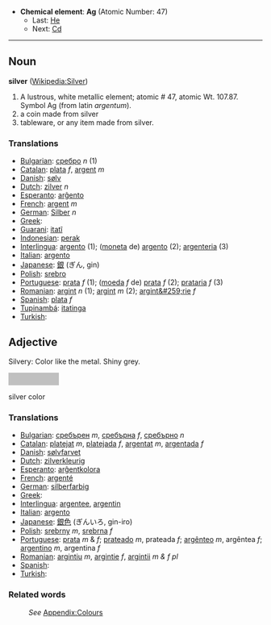 *'''Chemical element''': '''Ag''' (Atomic Number: 47)
**Last: [[Palladium|He]]
**Next: [[Cadmium|Cd]]
----
==Noun==
'''silver''' ([[en:Silver|Wikipedia:Silver]])

# A lustrous, white metallic element; atomic # 47, atomic Wt. 107.87. Symbol Ag (from latin ''argentum'').
# a coin made from silver
# tableware, or any item made from silver.


===Translations===

* [[Bulgarian]]: [[сребро]] ''n'' (1)
* [[Catalan]]: [[plata]] ''f'', [[argent]] ''m''
* [[Danish]]: [[sølv]]
* [[Dutch]]: [[zilver]] ''n''
* [[Esperanto]]: [[arĝento]]
* [[French]]: [[argent]] ''m''
* [[German]]: [[Silber]] ''n''
* [[Greek]]: [[]]
* [[Guarani]]: [[itatĩ]]
* [[Indonesian]]: [[perak]]
* [[Interlingua]]: [[argento]] (1); ([[moneta]] de) [[argento]] (2); [[argenteria]] (3)
* [[Italian]]: [[argento]]
* [[Japanese]]: [[銀]] (ぎん, gin)
* [[Polish]]: [[srebro]]
* [[Portuguese]]: [[prata]] ''f'' (1); ([[moeda]] ''f'' de) [[prata]] ''f'' (2); [[prataria]] ''f'' (3)
* [[Romanian]]: [[argint]] ''n'' (1); [[argint]] ''m'' (2); [[argint&#259;rie]] ''f''
* [[Spanish]]: [[plata]] ''f''
* [[Tupinambá]]: [[itatinga]]
* [[Turkish]]: [[]]


==Adjective==

Silvery: Color like the metal. Shiny grey.

<div style="background-color:#C0C0C0; width:100px; height:25px;text-align:center">&nbsp;</div>silver color

===Translations===

* [[Bulgarian]]: [[сребърен]] ''m'', [[сребърна]] ''f'', [[сребърно]] ''n''
* [[Catalan]]: [[platejat]] ''m'', [[platejada]] ''f'', [[argentat]] ''m'', [[argentada]] ''f''
* [[Danish]]: [[sølvfarvet]]
* [[Dutch]]: [[zilverkleurig]]
* [[Esperanto]]: [[arĝentkolora]]
* [[French]]: [[argenté]]
* [[German]]: [[silberfarbig]]
* [[Greek]]: [[]]
* [[Interlingua]]: [[argentee]], [[argentin]]
* [[Italian]]: [[argento]]
* [[Japanese]]: [[銀色]] (ぎんいろ, gin-iro)
* [[Polish]]: [[srebrny]] ''m'', [[srebrna]] ''f''
* [[Portuguese]]: [[prata]] ''m'' & ''f''; [[prateado]] ''m'', prateada ''f''; [[argênteo]] ''m'', argêntea ''f''; [[argentino]] ''m'', argentina ''f''
* [[Romanian]]: [[argintiu]] ''m'', [[argintie]] ''f'', [[argintii]] ''m & f pl''
* [[Spanish]]: [[]]
* [[Turkish]]: [[]]

===Related words===
:''See'' [[Wiktionary_Appendix:Colours|Appendix:Colours]]